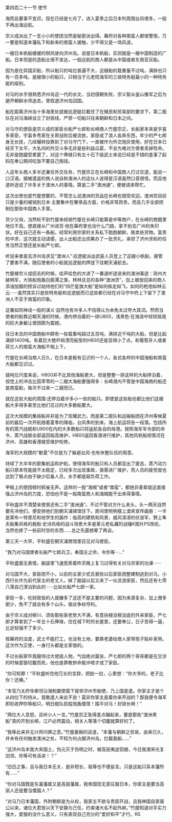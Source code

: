 

第四百二十一节 使节

海而且要事不宜迟，现在已经是七月了，进入夏季之后日本列周围台风增多，一般不再出海远航。

宗义成派出了一支小小的使团当然是秘密派出得。幕府对各种南蛮人都很警惕，万一要是知道本藩私下和新来的南蛮人接触，少不得又是一场风波。

一艘日本帆船缓缓的侧风驶向济州岛。说是日本帆船，实则就是一艘中国制造的广船。日本但是的造船业很不发达，一般远航的商人都是从中国或者东南亚买船。

因为是在异国买船，所以船只的吨位普遍不大，这艘船的载重量不过吨，满排也只有一百多吨，是艘很小的船只，只相当于元老院海军的三级特务艇最小的一种特务艇的级别。

对马的水手很熟悉济州岛这一代的水文，当初侵朝失败，宗义智从釜山撤军之后为避开朝鲜水师追击，曾假道济州岛回国。

船在距离济州岛十多海里处就被巡逻艇拦截住了在殖民和贸易部的要求下，第二舰队在对马海峡设立了封锁线，严禁一切船只往来朝鲜和日本之间。

对马守的使臣是宗义成的家臣长船严七郎和长崎商人竹屋宗正，长船家本来是宇喜多家臣，宇喜多秀家在关原战败后被流放，家臣成了浪人各奔东西，年少的严七郎身无长技，几经辗转投靠到了对马守门下，一直被作为外交炮灰使用，好在日本已经天下太平，大名间的外交斗争无非是些利益瓜葛，不会为难对方使者丢掉性命。无非是跑腿受累罢了，对这个俸禄只有五十石下级武士来说已经是不错的差事了起码在奉公期间吃饭不要自己掏钱。

人这年头商人多半还兼任外交任务，竹屋宗正在长崎和中国商人打过交道，能说一口汉语。据被遣返的商人说自称澳洲人的这伙人说得是汉语虽然口音很怪。而且他道听途说了许多关于澳洲人的事情。算是二手“澳洲通”，便被请来帮忙。

这次出使也是竹屋想要的，不管怎么说澳洲的货品在长崎也很受欢迎。澳洲货目前只是少量的被销到日本·主要集中在奢侈品方面，价格非常昂贵。而且几乎全部控制在那些中国商人手里。

货少又俏，当然轮不到竹屋来经销竹屋在长崎只能算是中等商户，在长崎的商圈里地位不高。想直接从广州进货·他在幕府里也没什么门路，拿不到去广州的朱印状。好在自己还有一条船，经常利用宗家的关系私下跑跑朝鲜，贩卖些货物。富贵险中求，这次就主动请缨，出人出船还出资筹办了一批贡礼，承担了济州求和的任务当然正使还是长船严七郎。

听说来者是去济州岛求见“澳洲人”·巡逻艇派出武装人员登上了这艘小帆船，接管了要害不满，随后使者的小船就巡逻艇的押送下往朝天浦航去。

竹屋被宗义成招去的时候，绘声绘色的大讲了一番道听途说来的澳洲事迹：琼州大破明军，大铁船炮轰白鹅潭之类，林林总总的各种“澳洲货”，加上被放回来的商人添油加醋的控诉过劫持他们的“四芒星旗大船”是如何疾走如飞，如何的枪炮如林云云······虽然其实只是些特务艇和巡逻艇而已这些都已经在对马守中府上下留下了澳洲人不亚于南蛮的印象。

这番如同神话一般的演义·自然也有许多人不信得认为未免太过夸大其词。然而当使者的船靠近朝天浦的时候，港内停泊着的一排U800，浅黑色·在海浪中轻轻摇晃的巨大身躯让使团颇为震撼。

往日本去的中国商船中颇有一些载重吨超过五百吨，满排近千吨的大船，但是比起满排1400吨，有着巨大桅杆和漂亮船型的H800还是显得小了点。和葡萄牙人或者荷兰人的南蛮大海船不相上下。

竹屋在长崎当商人日久，在日本是极有见识的一个人，各式各样的中国海船和南蛮大船都见识过。

就吨位尺度来说，H800并不比其他海船更大，但是整整一排这样的大船停泊着，视觉上的冲击比孤零零的一二艘大海船要强得多：长崎港内不管是中国海商的船还是南蛮船，每次不过来一二艘而已。

就在这些大船的周围·还停泊着许多小一些的船只。即使是这些船也都比他们这艘船大多得多甚至比他们见过的大多数船要大。

这次大规模的集结船并非是为了炫耀武力，而是第二舰队和运输船团在济州等候夏前的最后一次开航随着夏季的降临，台风季的到来。海上航运将告一段落。包括所有的蒸汽战舰和U800在内的大多数船只将返航各自的母港。按照海军军令部的命令，蒸汽战舰全部返回临高维护，H800返回香港进行维护，其他风帆船视情况在济州、高雄和香港接受维护检修。

海军的大规模的“歇夏”不仅是为了躲避台风·也有休整队伍的用意。

持续了大半年的密集航运和护航，使得海军的船只和人员都显出了疲态，蒸汽动力船只原本性能就不太稳定，已经多次出现事故，亟需进厂维护，而人员的疲劳度也达到了极点由于缺少后备人员，水手都是超负荷工作。

甲板上的使团顿时鸦雀无声。这样的一股“海贼”或者“南蛮”，都绝非善辈就这直接强占济州岛的力度，恐怕也不是一般南蛮商人和海贼能干出来得事情。

平秋盛并不清楚来使里还有二手“澳洲通”。不过不管对方什么来头，头一两天自然要先冷他们，便安排他们到朝天浦驿馆住下。房间里照例摆上澳宋宣传画册：一半是莱布＝特里尼和他学生的画作：临高的建筑和风景，威风凛凛的伏波军，野上隼夫船集风格的舰船·史诗风格的战斗场景大多是某元老私藏的战锤K图片PS改绘，当然也掺了一些前时空的东西……总之先震撼晕了再谈。

第三天一大早，平秋盛在朝天浦商馆里召见对马使臣。

“我乃对马国使者长船严七郎兵卫，奉国主之命，令你等···…”

平秋盛面无表情，脑袋里飞速思索着昨天晚上复习过得有关对马宗家的功课······

对马国不大，家臣团不小，以前的主家少贰氏衰败以后家臣团整建制逃到对马，小西行长作为前代家主的老丈人，掉了脑袋以后又来了一伙流浪家臣，然后还有七零八落自己漂泊到此的······比如长船严七郎一家。

家臣一多，吃财政饭的人就嫌多了这还不是主要的问题，因为来源复杂，加上僧多粥少，免不了就会有多个山头，彼此争权夺利。

由于宗义成对柳川、须佐那些家老势大不满，有意扶植没根没底的外来家臣，严七郎才算拿到了一年五十石俸禄，住在城下町的长屋里，还要奉公，日子苦得一逼，比足轻强不了多少。

按幕府的法度，武士不能打工，也没有土地，要靠老婆给商人家带孩子贴补家用。这次作为正使，一身行头都是主家借的。

不过长船家毕竟服侍过大佬级人物，气焰绝对嚣张，严七郎的两个哥哥都是在交涉的时候耍狠切腹而死，他也是靠敢拚命能诈唬才成了家臣。

“你可知罪！”平秋盛听完他冗长的言辞，把脸一拉，心里想：“你大爷的，老子比你丫还横。”

“本官乃太府寺卿领沿海制置使麾下提举济州市舶使，乃上国差遣。你家主才是个从四位下的侍从，竟敢遣人来此不逊！莫非你家主是着你来开战的？那我便令海军即刻收押你等船只，明日舰队启程炮轰倭馆！踏平对马！封锁长崎！”

“两位大人息怒，且听小人一言。”竹屋宗正急得差点蹦起来，要是那些“澳洲黑船”真的开到长崎，江户必然震动，相关人等落个切腹就算好的了。

“我等此来并无兴师问罪之意。”竹屋委婉的说道，“本藩与朝鲜之贸易，由来已久，并未有任何触发澳洲之处，不知为何占据济州岛，拦截我船……”

“这济州岛本我大宋国土，伪元灭于伪明之时，被高丽夷逆窃据，今日我澳宋光复旧领，你等可有话讲！？”

“旧日之事，且与我日本无关，是非短长，我等也不便妄言。只是这船只系本藩所有……”

“你对马国既是东瀛藩属又是高丽藩属，我帝国现无意征服日本，你家主是要当高丽人还是要当倭国人？”

“对马乃日本藩国，外附朝鲜是为从权，我家主不欲与贵部开战，且我神国自家康公以来，诸位大君皆以天下安静为己任，约束诸大名不起外衅。”竹屋知道对手实力强大，耍狠的没什么意义，只有表现自己充分的“爱好和平”才行。RS

